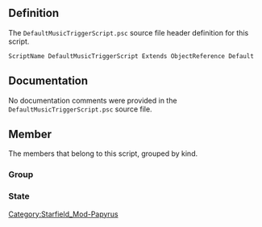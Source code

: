 {{Script_Object_Summary
| title = DefaultMusicTriggerScript
| name = [[SFM:Script-DefaultMusicTriggerScript|DefaultMusicTriggerScript]]
| extends = [[SFM:Script-ObjectReference|ObjectReference]] → [[SFM:Script-Form|Form]] → [[SFM:Script-ScriptObject|ScriptObject]]
| flags = Default
}}


== Definition ==
The <code>DefaultMusicTriggerScript.psc</code> source file header definition for this script.

<source lang="papyrus">
ScriptName DefaultMusicTriggerScript Extends ObjectReference Default
</source>


== Documentation ==
No documentation comments were provided in the <code>DefaultMusicTriggerScript.psc</code> source file.


== Member ==
The members that belong to this script, grouped by kind.

=== Group ===
{{Script_Object_Member_Summary
| title = Required
| script = [[SFM:Script-DefaultMusicTriggerScript|DefaultMusicTriggerScript]]
| name = [[SFM:Script-DefaultMusicTriggerScript/Required|Required]]
| kind = Group
}}

{{Script_Object_Member_Summary
| title = NoTouchy
| script = [[SFM:Script-DefaultMusicTriggerScript|DefaultMusicTriggerScript]]
| name = [[SFM:Script-DefaultMusicTriggerScript/NoTouchy|NoTouchy]]
| kind = Group
| flags = CollapsedOnRef
}}

=== State ===
{{Script_Object_Member_Summary
| title = Waiting
| script = [[SFM:Script-DefaultMusicTriggerScript|DefaultMusicTriggerScript]]
| name = [[SFM:Script-DefaultMusicTriggerScript/Waiting|Waiting]]
| kind = State
}}

{{Script_Object_Member_Summary
| title = Done
| script = [[SFM:Script-DefaultMusicTriggerScript|DefaultMusicTriggerScript]]
| name = [[SFM:Script-DefaultMusicTriggerScript/Done|Done]]
| kind = State
}}


[[Category:Starfield_Mod-Papyrus]]

